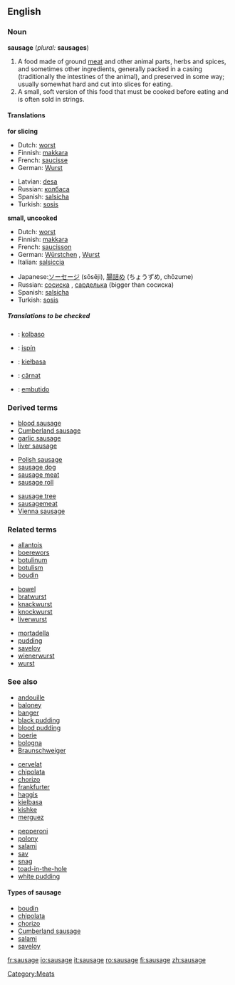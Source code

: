 {{wikipedia}}
==English==

===Noun===
'''sausage''' (''plural:'' '''sausages''')

#A food made of ground [[meat]] and other animal parts, herbs and spices, and sometimes other ingredients, generally packed in a casing (traditionally the intestines of the animal), and preserved in some way; usually somewhat hard and cut into slices for eating.
#A small, soft version of this food that must be cooked before eating and is often sold in strings.

====Translations====
<!--(The following note need not apply: just give the word for a *generic* sausage in each language.  English has "chipolata", "saveloy", "Cumberland sausage", etc, but the generic term is "sausage", just as the generic term is "salchicha" in Spanish.)
Translations are complicated by the many names for different types of sausages in different languages. Thus the Spanish translation for different types of sausage may be ''salchicha f, chorizo m, butifarra f'', etc. 
-->

'''for slicing'''
{{top}}
*Dutch: [[worst#Dutch|worst]] {{m}}
*Finnish: [[makkara]]
*French: [[saucisse]] {{f}}
*German: [[Wurst]] {{f}}
{{mid}}
*Latvian: [[desa]] {{f}}
*Russian: [[колбаса]] {{f}}
*Spanish: [[salsicha]] {{f}}
*Turkish: [[sosis]]
{{bottom}}

'''small, uncooked'''
{{top}}
*Dutch: [[worst#Dutch|worst]] {{m}}
*Finnish: [[makkara]]
*French: [[saucisson]] {{m}}
*German: [[Würstchen]] {{n}}, [[Wurst]] {{f}}
*Italian: [[salsiccia]] {{f}}
{{mid}}
*Japanese:[[ソーセージ]] (sōsēji), [[腸詰め]] (ちょうずめ, chōzume)
*Russian: [[сосиска]] {{f}}, [[сарделька]] {{f}} (bigger than сосиска)
*Spanish: [[salsicha]] {{f}}
*Turkish: [[sosis]]
{{bottom}}

=====Translations to be checked=====
<!--Remove this section once all of the translations below have been moved into the tables above.-->
{{checktrans}}

*{{ttbc|Esperanto}}: [[kolbaso]]
*{{ttbc|Irish}}: [[ispín]]
*{{ttbc|Polish}}: [[kiełbasa]] {{f}}
*{{ttbc|Romanian}}: [[cârnat]] {{m}}
*{{ttbc|Spanish}}: [[embutido]] {{m}}

===Derived terms===
{{3column-top}}
*[[blood sausage]]
*[[Cumberland sausage]]
*[[garlic sausage]]
*[[liver sausage]]
{{3column-mid}}
*[[Polish sausage]]
*[[sausage dog]]
*[[sausage meat]]
*[[sausage roll]]
{{3column-mid}}
*[[sausage tree]]
*[[sausagemeat]]
*[[Vienna sausage]]
{{3column-end}}

===Related terms===
{{3column-top}}
*[[allantois]]
*[[boerewors]]
*[[botulinum]]
*[[botulism]]
*[[boudin]]
{{3column-mid}}
*[[bowel]]
*[[bratwurst]]
*[[knackwurst]]
*[[knockwurst]]
*[[liverwurst]]
{{3column-mid}}
*[[mortadella]]
*[[pudding]]
*[[saveloy]]
*[[wienerwurst]]
*[[wurst]]
{{3column-end}}

===See also===
{{3column-top}}
*[[andouille]]
*[[baloney]]
*[[banger]]
*[[black pudding]]
*[[blood pudding]]
*[[boerie]]
*[[bologna]]
*[[Braunschweiger]]
{{3column-mid}}
*[[cervelat]]
*[[chipolata]]
*[[chorizo]]
*[[frankfurter]]
*[[haggis]]
*[[kielbasa]]
*[[kishke]]
*[[merguez]]
{{3column-mid}}
*[[pepperoni]]
*[[polony]]
*[[salami]]
*[[sav]]
*[[snag]]
*[[toad-in-the-hole]]
*[[white pudding]]
{{3column-end}}

====Types of sausage====
<!--please add more-->
*[[boudin]]
*[[chipolata]]
*[[chorizo]]
*[[Cumberland sausage]]
*[[salami]]
*[[saveloy]]


[[Category:Meats]]

[[fr:sausage]]
[[io:sausage]]
[[it:sausage]]
[[ro:sausage]]
[[fi:sausage]]
[[zh:sausage]]